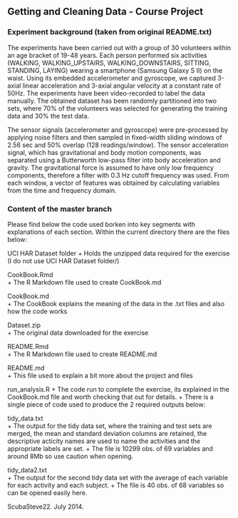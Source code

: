 ## Getting and Cleaning Data - Course Project

### Experiment background (taken from original README.txt)
The experiments have been carried out with a group of 30 volunteers within an age bracket of 19-48 years. Each person performed six activities (WALKING, WALKING_UPSTAIRS, WALKING_DOWNSTAIRS, SITTING, STANDING, LAYING) wearing a smartphone (Samsung Galaxy S II) on the waist. Using its embedded accelerometer and gyroscope, we captured 3-axial linear acceleration and 3-axial angular velocity at a constant rate of 50Hz. The experiments have been video-recorded to label the data manually. The obtained dataset has been randomly partitioned into two sets, where 70% of the volunteers was selected for generating the training data and 30% the test data. 

The sensor signals (accelerometer and gyroscope) were pre-processed by applying noise filters and then sampled in fixed-width sliding windows of 2.56 sec and 50% overlap (128 readings/window). The sensor acceleration signal, which has gravitational and body motion components, was separated using a Butterworth low-pass filter into body acceleration and gravity. The gravitational force is assumed to have only low frequency components, therefore a filter with 0.3 Hz cutoff frequency was used. From each window, a vector of features was obtained by calculating variables from the time and frequency domain.

### Content of the master branch 
Please find below the code used borken into key segments with explanations of each section.  Within the current directory there are the files below:

UCI HAR Dataset folder
+ Holds the unzipped data required for the exercise (I do not use UCI HAR Dataset folder/)

CookBook.Rmd          
+ The R Markdown file used to create CookBook.md

CookBook.md        
+ The CookBook explains the meaning of the data in the .txt files and also how the code works

Dataset.zip        
+ The original data downloaded for the exercise

README.Rmd         
+ The R Markdown file used to create README.md

README.md         
+ This file used to explain a bit more about the project and files

run_analysis.R 
+ The code run to complete the exercise, its explained in the CookBook.md file and worth checking that out for details.
+ There is a single piece of code used to produce the 2 required outputs below:

tidy_data.txt  
+ The output for the tidy data set, where the training and test sets are merged, the mean and standard deviation columns are retained, the descriptive acticity names are used to name the activities and the appropriate labels are set.
+ The file is 10299 obs. of 69 variables and around 8Mb so use caution when opening.

tidy_data2.txt             
+ The output for the second tidy data set with the average of each variable for each activity and each subject. 
+ The file is 40 obs. of 68 variables so can be opened easily here.

ScubaSteve22. July 2014.